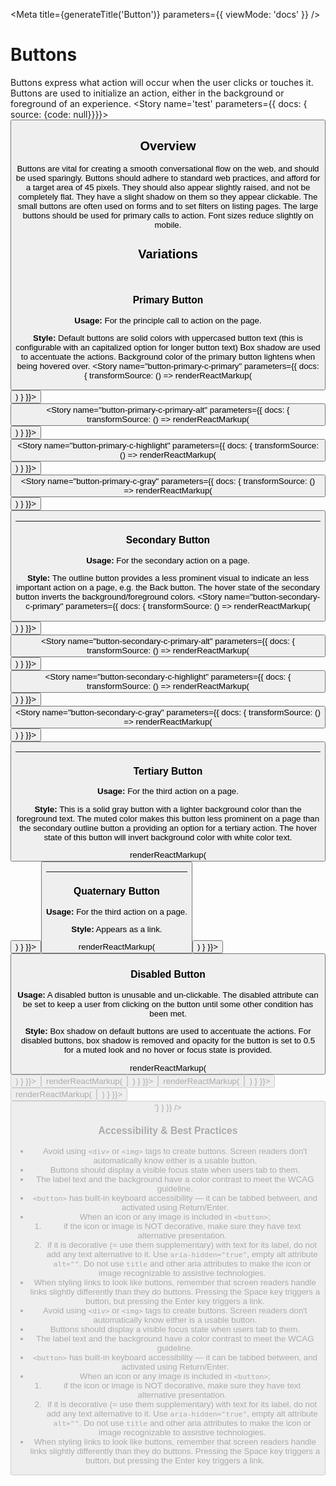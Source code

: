 
<Meta
  title={generateTitle('Button')}
  parameters={{
    viewMode: 'docs'
  }}
/>

# Buttons
Buttons express what action will occur when the user clicks or touches it. Buttons are used to initialize an action, either in the background or foreground of an experience.
<Canvas withSource="none" >
  <Story
    name='test'
    parameters={{ docs: { source: {code: null}}}}>
    <Button text="Button" />
    </Story>
</Canvas>

## Overview
Buttons are vital for creating a smooth conversational flow on the web, and should be used sparingly. Buttons should adhere to standard web practices, and afford for a target area of 45 pixels. They should also appear slightly raised, and not be completely flat. They have a slight shadow on them so they appear clickable. The small buttons are often used on forms and to set filters on listing pages. The large buttons should be used for primary calls to action. Font sizes reduce slightly on mobile.


## Variations
<br />

### Primary Button
**Usage:** For the principle call to action on the page.

**Style:**
Default buttons are solid colors with uppercased button text (this is configurable with an capitalized option for longer button text) Box shadow are used to accentuate the actions. Background color of the primary button lightens when being hovered over.
<Canvas>
  <Story
    name="button-primary-c-primary"
    parameters={{ docs: { transformSource: () => renderReactMarkup(<Button usage="" text="button"/>) } }}>
      <Button usage="" text="button" />
  </Story>
  <Story
    name="button-primary-c-primary-alt"
    parameters={{ docs: { transformSource: () => renderReactMarkup(<Button usage="" theme="c-primary-alt" text="button"/>) } }}>
      <Button usage="" theme="c-primary-alt" text="button"/>
  </Story>
  <Story
    name="button-primary-c-highlight"
    parameters={{ docs: { transformSource: () => renderReactMarkup(<Button usage="" theme="c-highlight" text="button"/>) } }}>
      <Button usage="" theme="c-highlight" text="button"/>
  </Story>
  <Story
    name="button-primary-c-gray"
    parameters={{ docs: { transformSource: () => renderReactMarkup(<Button usage="" theme="c-gray-dark" text="button"/>) } }}>
      <Button usage="" theme="c-gray-dark" text="button"/>
  </Story>
</Canvas>


<hr className="sp--top" />

### Secondary Button
**Usage:** For the secondary action on a page.

**Style:**
The outline button provides a less prominent visual to indicate an less important action on a page, e.g. the Back button. The hover state of the secondary button inverts the background/foreground colors.
<Canvas>
  <Story
    name="button-secondary-c-primary"
    parameters={{ docs: { transformSource: () => renderReactMarkup(<Button usage="secondary" text="button"/>) } }}>
      <Button usage="secondary" text="button" />
  </Story>
  <Story
    name="button-secondary-c-primary-alt"
    parameters={{ docs: { transformSource: () => renderReactMarkup(<Button usage="secondary" theme="c-primary-alt" text="button"/>) } }}>
      <Button usage="secondary" theme="c-primary-alt" text="button"/>
  </Story>
  <Story
    name="button-secondary-c-highlight"
    parameters={{ docs: { transformSource: () => renderReactMarkup(<Button usage="secondary" theme="c-highlight" text="button"/>) } }}>
      <Button usage="secondary" theme="c-highlight" text="button"/>
  </Story>
  <Story
    name="button-secondary-c-gray"
    parameters={{ docs: { transformSource: () => renderReactMarkup(<Button usage="secondary" theme="c-gray-dark" text="button"/>) } }}>
      <Button usage="secondary" theme="c-gray-dark" text="button"/>
  </Story>
</Canvas>

<hr className="sp--top" />

### Tertiary Button
**Usage:** For the third action on a page.

**Style:** This is a solid gray button with a lighter background color than the foreground text. The muted color makes this button less prominent on a page than the secondary outline button a providing an option for a tertiary action. The hover state of this button will invert background color with white color text.

<Canvas>
  <Story
    name="button-tertiary"
    parameters={{ docs: { transformSource: () => renderReactMarkup(<Button usage="tertiary" text="button"/>) } }}>
      <Button usage="tertiary" text="button"/>
  </Story>
</Canvas>

<hr className="sp--top" />

### Quaternary Button
**Usage:** For the third action on a page.

**Style:**
Appears as a link.

<Canvas>
  <Story
    name="button-quaternary"
    parameters={{ docs: { transformSource: () => renderReactMarkup(<Button usage="quaternary" text="button" />) } }}>
      <Button usage="quaternary" text="button" />
  </Story>
</Canvas>

### Disabled Button
**Usage:** A disabled button is unusable and un-clickable. The disabled attribute can be set to keep a user from clicking on the button until some other condition has been met.

**Style:**
Box shadow on default buttons are used to accentuate the actions. For disabled buttons, box shadow is removed and opacity for the button is set to 0.5 for a muted look and no hover or focus state is provided.

<Canvas>
  <Story
    name="button-primary--disabled"
    parameters={{ docs: { transformSource: () => renderReactMarkup(<Button usage="" text="button" disabled/>) } }}>
      <Button usage="" text="button" disabled/>
  </Story>
  <Story
    name="button-secondary--disabled"
    parameters={{ docs: { transformSource: (src) => renderReactMarkup(<Button usage="secondary" text="button" disabled/>) } }}>
      <Button usage="secondary" text="button" disabled/>
  </Story>
  <Story
    name="button-tertiary--disabled"
    parameters={{ docs: { transformSource: (src) => renderReactMarkup(<Button usage="tertiary" text="button" disabled/>) } }}>
      <Button usage="tertiary" text="button" disabled/>
  </Story>
  <Story
    name="button-quaternary--disabled"
    parameters={{ docs: { transformSource: (src) => renderReactMarkup(<Button usage="quaternary" text="button" disabled/>) } }}>
      <Button usage="quaternary" text="button" disabled/>
  </Story>
  <Story
    name="button-css"
    parameters={{ docs: { source: {code: '// Link to CSS: <link rel="stylesheet" href="https://unpkg.com/@massds/mayflower-assets@[version]/css/button.css">'} } }} />
</Canvas>

### Accessibility & Best Practices
* Avoid using `<div>` or `<img>` tags to create buttons. Screen readers don't automatically know either is a usable button.
* Buttons should display a visible focus state when users tab to them.
* The label text and the background have a color contrast to meet the WCAG guideline.
* `<button>` has built-in keyboard accessibility — it can be tabbed between, and activated using Return/Enter.
* When an icon or any image is included in `<button>`;
  1. if the icon or image is NOT decorative, make sure they have text alternative presentation.
  2. if it is decorative \(= use them supplementary\) with text for its label, do not add any text alternative to it.  Use `aria-hidden="true"`, empty alt attribute `alt=""`. Do not use `title` and other aria attributes to make the icon or image recognizable to assistive technologies.
* When styling links to look like buttons, remember that screen readers handle links slightly differently than they do buttons. Pressing the Space key triggers a button, but pressing the Enter key triggers a link.
* Avoid using `<div>` or `<img>` tags to create buttons. Screen readers don't automatically know either is a usable button.
* Buttons should display a visible focus state when users tab to them.
* The label text and the background have a color contrast to meet the WCAG guideline.
* `<button>` has built-in keyboard accessibility — it can be tabbed between, and activated using Return/Enter.
* When an icon or any image is included in `<button>`;
  1. if the icon or image is NOT decorative, make sure they have text alternative presentation.
  2. if it is decorative \(= use them supplementary\) with text for its label, do not add any text alternative to it.  Use `aria-hidden="true"`, empty alt attribute `alt=""`. Do not use `title` and other aria attributes to make the icon or image recognizable to assistive technologies.
* When styling links to look like buttons, remember that screen readers handle links slightly differently than they do buttons. Pressing the Space key triggers a button, but pressing the Enter key triggers a link.
